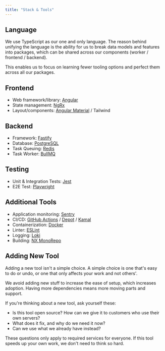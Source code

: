 ```yaml
---
title: "Stack & Tools" 
---
```


## Language

We use TypeScript as our one and only language.
The reason behind unifying the language is the ability for us to break data models and features into packages, which can be shared across our components (worker / frontend / backend). 

This enables us to focus on learning fewer tooling options and perfect them across all our packages.

## Frontend

- Web framework/library: [Angular](https://angular.io/)
- State management: [NgRx](https://ngrx.io/)
- Layout/components: [Angular Material](https://material.angular.io) / Tailwind

## Backend

- Framework: [Fastify](https://www.fastify.io/)
- Database: [PostgreSQL](https://www.postgresql.org/)
- Task Queuing: [Redis](https://redis.io/)
- Task Worker: [BullMQ](https://github.com/taskforcesh/bullmq)

## Testing

- Unit & Integration Tests: [Jest](https://jestjs.io/)
- E2E Test: [Playwright](https://playwright.dev/)

## Additional Tools

- Application monitoring: [Sentry](https://sentry.io/welcome/)
- CI/CD: [GitHub Actions](https://github.com/features/actions) / [Depot](https://depot.dev/) / [Kamal](https://kamal-deploy.org/)
- Containerization: [Docker](https://www.docker.com/) 
- Linter: [ESLint](https://eslint.org/)
- Logging: [Loki](https://grafana.com/) 
- Building: [NX MonoRepo](https://nx.dev/)

## Adding New Tool

Adding a new tool isn't a simple choice. A simple choice is one that's easy to do or undo, or one that only affects your work and not others'.

We avoid adding new stuff to increase the ease of setup, which increases adoption. Having more dependencies means more moving parts and support.

If you're thinking about a new tool, ask yourself these:

- Is this tool open source? How can we give it to customers who use their own servers?
- What does it fix, and why do we need it now?
- Can we use what we already have instead?


These questions only apply to required services for everyone. If this tool speeds up your own work, we don't need to think so hard.